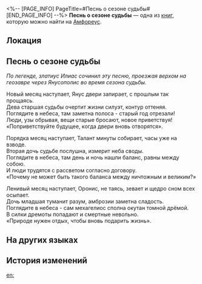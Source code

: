 <%-- [PAGE_INFO]
PageTitle=#Песнь о сезоне судьбы#
[END_PAGE_INFO] --%>
{{Дополнить}}
{{Книга Инфобокс
|id           = 505
|Название     = 
|Изображение  = Предмет Книга Амфореус 4.png
|Мир          = Амфореус
|Томов        = 1
|Автор        = <!--нужно добавить-->
|Описание     = Народное сказание о трёх титанах судьбы, сочинённое прославленным рапсодом-златиусом Илиасом.
|Том1         = {{tx}}
|Источник1    = {{tx|Отсутствует источник}}
|Персонажи    = 
|Фракции      = 
}}
'''Песнь о сезоне судьбы''' — одна из [[Книги|книг]], которую можно найти на [[Амфореус]].

==Локация==
{{Отметка карты|<!--название карты-->|<!--id отметки-->}}

==Песнь о сезоне судьбы==
''По легенде, златиус Илиас сочинил эту песню, проезжая верхом на геозавре через Янусополис во время сезона судьбы.''

Новый месяц наступает, Янус двери запирает, с прошлым так прощаясь.<br />
Дева старшая судьбы очертит жизни силуэт, контур оттеняя.<br />
Поглядите в небеса, там заметна полоса - старый год отрезали!<br />
Люди, узы обрывая, вещи старые бросают, новое приветствуя!<br />
«Поприветствуйте будущее, когда двери вновь отворятся».

Порядка месяц наступает, Талант минуты собирает, часы уже на взводе.<br />
Вторая дочь судьбе послушна, измерит неба своды.<br />
Поглядите в небеса, там день и ночь нашли баланс, равны между собою.<br />
И люди трудятся с рассветом согласно договору.<br />
«Почему не может быть такого баланса между ничтожным и великим?»

Ленивый месяц наступает, Оронис, не таясь, зевает и щедро сном всех осыпает.<br />
Дочь младшая туманит разум, амброзии заметна сладость.<br />
Поглядите в небеса - сам мехагелиос сполна окутан томной дрёмой.<br />
В силки дремоты попадают и смертные невольно.<br />
«Природе нужен отдых, чтобы вновь подарить жизнь».

==На других языках==
{{На других языках
|en   = Song of Fate Season
|zhs  = 命运季之歌
|zht  = 命運季之歌
|ja   = 命運季の歌
|ko   = 운명의 계절의 노래
|es   = Canción de la Temporada del Destino
|fr   = Chant de la Saison du Destin
|ru   = Песнь о сезоне судьбы
|th   = เพลงแห่งฤดูชะตาลิขิต
|vi   = Bài Ca Mùa Định Mệnh
|de   = Ballade der Jahreszeit des Schicksals
|id   = Lagu Musim Takdir
|pt   = Canção da Estação do Destino
}}

==История изменений==
{{История изменений|3.5}}

[[en:]]